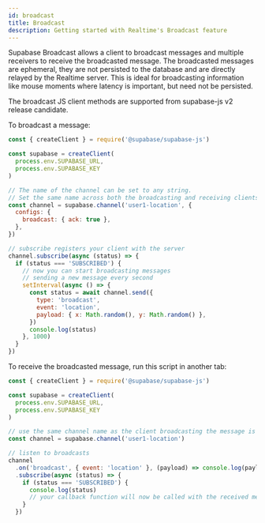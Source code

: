 ```yaml
---
id: broadcast
title: Broadcast
description: Getting started with Realtime's Broadcast feature
---
```


Supabase Broadcast allows a client to broadcast messages and multiple receivers to receive the broadcasted message. The broadcasted messages are ephemeral, they are not persisted to the database and are directly relayed by the Realtime server. This is ideal for broadcasting information like mouse moments where latency is important, but need not be persisted.

The broadcast JS client methods are supported from supabase-js v2 release candidate.

To broadcast a message:

```js
const { createClient } = require('@supabase/supabase-js')

const supabase = createClient(
  process.env.SUPABASE_URL,
  process.env.SUPABASE_KEY
)

// The name of the channel can be set to any string.
// Set the same name across both the broadcasting and receiving clients.
const channel = supabase.channel('user1-location', {
  configs: {
    broadcast: { ack: true },
  },
})

// subscribe registers your client with the server
channel.subscribe(async (status) => {
  if (status === 'SUBSCRIBED') {
    // now you can start broadcasting messages
    // sending a new message every second
    setInterval(async () => {
      const status = await channel.send({
        type: 'broadcast',
        event: 'location',
        payload: { x: Math.random(), y: Math.random() },
      })
      console.log(status)
    }, 1000)
  }
})
```

To receive the broadcasted message, run this script in another tab:

```js
const { createClient } = require('@supabase/supabase-js')

const supabase = createClient(
  process.env.SUPABASE_URL,
  process.env.SUPABASE_KEY
)

// use the same channel name as the client broadcasting the message is using
const channel = supabase.channel('user1-location')

// listen to broadcasts
channel
  .on('broadcast', { event: 'location' }, (payload) => console.log(payload))
  .subscribe(async (status) => {
    if (status === 'SUBSCRIBED') {
      console.log(status)
      // your callback function will now be called with the received messages
    }
  })
```
